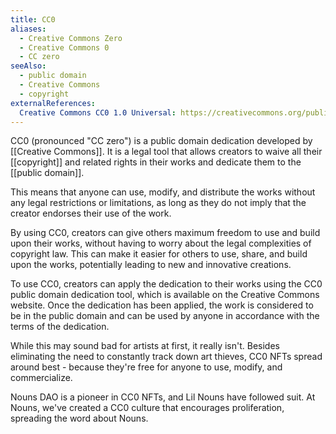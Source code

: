 ```yaml
---
title: CC0
aliases:
  - Creative Commons Zero
  - Creative Commons 0
  - CC zero
seeAlso:
  - public domain
  - Creative Commons
  - copyright
externalReferences:
  Creative Commons CC0 1.0 Universal: https://creativecommons.org/publicdomain/zero/1.0/
---
```




CC0 (pronounced "CC zero") is a public domain dedication developed by [[Creative Commons]]. It is a legal tool that allows creators to waive all their [[copyright]] and related rights in their works and dedicate them to the [[public domain]].

This means that anyone can use, modify, and distribute the works without any legal restrictions or limitations, as long as they do not imply that the creator endorses their use of the work.

By using CC0, creators can give others maximum freedom to use and build upon their works, without having to worry about the legal complexities of copyright law. This can make it easier for others to use, share, and build upon the works, potentially leading to new and innovative creations.

To use CC0, creators can apply the dedication to their works using the CC0 public domain dedication tool, which is available on the Creative Commons website. Once the dedication has been applied, the work is considered to be in the public domain and can be used by anyone in accordance with the terms of the dedication.

While this may sound bad for artists at first, it really isn't. Besides eliminating the need to constantly track down art thieves, CC0 NFTs spread around best - because they're free for anyone to use, modify, and commercialize.

Nouns DAO is a pioneer in CC0 NFTs, and Lil Nouns have followed suit. At Nouns, we've created a CC0 culture that encourages proliferation, spreading the word about Nouns.

